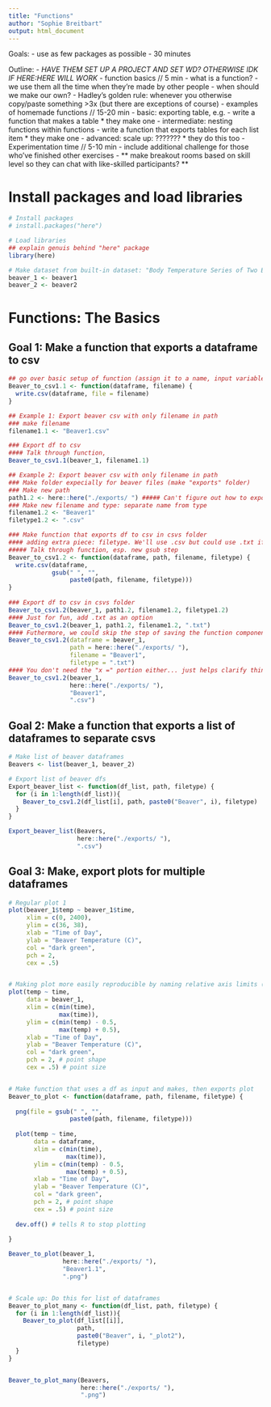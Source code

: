 ```yaml
---
title: "Functions"
author: "Sophie Breitbart"
output: html_document
---
```



Goals:
- use as few packages as possible
- 30 minutes

Outline:
- *HAVE THEM SET UP A PROJECT AND SET WD? OTHERWISE IDK IF HERE:HERE WILL WORK*
- function basics // 5 min
  - what is a function?
  -   we use them all the time when they're made by other people
  - when should we make our own?
    - Hadley's golden rule: whenever you otherwise copy/paste something >3x (but there are exceptions of course)
- examples of homemade functions // 15-20 min
  - basic: exporting table, e.g.
    - write a function that makes a table
    * they make one
  - intermediate: nesting functions within functions
    - write a function that exports tables for each list item
    * they make one
  - advanced: scale up: ???????
    * they do this too
- Experimentation time // 5-10 min
  - include additional challenge for those who've finished other exercises
  - ** make breakout rooms based on skill level so they can chat with like-skilled participants? **
  
  
  
# Install packages and load libraries
```r
# Install packages
# install.packages("here")

# Load libraries
## explain genuis behind "here" package
library(here)

# Make dataset from built-in dataset: "Body Temperature Series of Two Beavers""
beaver_1 <- beaver1
beaver_2 <- beaver2
```

# Functions: The Basics
## Goal 1: Make a function that exports a dataframe to csv
```r
## go over basic setup of function (assign it to a name, input variables, indenting, returns)
Beaver_to_csv1.1 <- function(dataframe, filename) {
  write.csv(dataframe, file = filename)
}

## Example 1: Export beaver csv with only filename in path
### make filename
filename1.1 <- "Beaver1.csv"

### Export df to csv
#### Talk through function,
Beaver_to_csv1.1(beaver_1, filename1.1)

## Example 2: Export beaver csv with only filename in path
### Make folder expecially for beaver files (make "exports" folder)
### Make new path 
path1.2 <- here::here("./exports/ ") ##### Can't figure out how to export without a space in the filepath so I'm adding on here and later getting rid of it with gsub
### Make new filename and type: separate name from type
filename1.2 <- "Beaver1"
filetype1.2 <- ".csv"

### Make function that exports df to csv in csvs folder
#### adding extra piece: filetype. We'll use .csv but could use .txt if wanted, etc.
##### Talk through function, esp. new gsub step
Beaver_to_csv1.2 <- function(dataframe, path, filename, filetype) {
  write.csv(dataframe,
            gsub(" ", "",
                 paste0(path, filename, filetype)))
}
  
### Export df to csv in csvs folder
Beaver_to_csv1.2(beaver_1, path1.2, filename1.2, filetype1.2)
#### Just for fun, add .txt as an option
Beaver_to_csv1.2(beaver_1, path1.2, filename1.2, ".txt")
#### Futhermore, we could skip the step of saving the function components to individual variables and could input it all on the fly here
Beaver_to_csv1.2(dataframe = beaver_1,
                 path = here::here("./exports/ "),
                 filename = "Beaver1",
                 filetype = ".txt")
#### You don't need the "x =" portion either... just helps clarify things
Beaver_to_csv1.2(beaver_1,
                 here::here("./exports/ "),
                 "Beaver1",
                 ".csv")
```

## Goal 2: Make a function that exports a list of dataframes to separate csvs
```r
# Make list of beaver dataframes
Beavers <- list(beaver_1, beaver_2)

# Export list of beaver dfs
Export_beaver_list <- function(df_list, path, filetype) {
  for (i in 1:length(df_list)){
    Beaver_to_csv1.2(df_list[i], path, paste0("Beaver", i), filetype)
  }
}

Export_beaver_list(Beavers, 
                   here::here("./exports/ "),
                   ".csv")
```

## Goal 3: Make, export plots for multiple dataframes
```r
# Regular plot 1
plot(beaver_1$temp ~ beaver_1$time,
     xlim = c(0, 2400),
     ylim = c(36, 38),
     xlab = "Time of Day",
     ylab = "Beaver Temperature (C)",
     col = "dark green",
     pch = 2,
     cex = .5)


# Making plot more easily reproducible by naming relative axis limits (vs absolute, for instance)
plot(temp ~ time,
     data = beaver_1,
     xlim = c(min(time),
              max(time)),
     ylim = c(min(temp) - 0.5,
              max(temp) + 0.5),
     xlab = "Time of Day",
     ylab = "Beaver Temperature (C)",
     col = "dark green",
     pch = 2, # point shape
     cex = .5) # point size


# Make function that uses a df as input and makes, then exports plot
Beaver_to_plot <- function(dataframe, path, filename, filetype) {
  
  png(file = gsub(" ", "",
                 paste0(path, filename, filetype)))
  
  plot(temp ~ time,
       data = dataframe,
       xlim = c(min(time),
                max(time)),
       ylim = c(min(temp) - 0.5,
                max(temp) + 0.5),
       xlab = "Time of Day",
       ylab = "Beaver Temperature (C)",
       col = "dark green",
       pch = 2, # point shape
       cex = .5) # point size
  
  dev.off() # tells R to stop plotting
  
}

Beaver_to_plot(beaver_1,
               here::here("./exports/ "),
               "Beaver1.1",
               ".png")


# Scale up: Do this for list of dataframes
Beaver_to_plot_many <- function(df_list, path, filetype) {
  for (i in 1:length(df_list)){
    Beaver_to_plot(df_list[[i]],
                   path,
                   paste0("Beaver", i, "_plot2"),
                   filetype)
  }
}


Beaver_to_plot_many(Beavers,
                    here::here("./exports/ "),
                    ".png")

```

